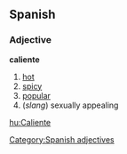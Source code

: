 == Spanish ==
=== Adjective ===
'''caliente'''
# [[hot]]
# [[spicy]]
# [[popular]]
# (''slang'') sexually appealing

[[Category:Spanish adjectives]]
[[hu:Caliente]]